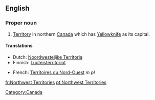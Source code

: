==English==

===Proper noun===
{{en-proper noun|sg=[[Northwest]] [[Territories]]}}

# [[territory|Territory]] in northern [[Canada]] which has [[Yellowknife]] as its capital.

====Translations====
{{trans-top|Territory in northern Canada}}
* Dutch: [[Noordwestelijke Territoria]]
* Finnish: [[Luoteisterritoriot]] {{p}}
{{trans-mid}}
* French: [[Territoires du Nord-Ouest]] ''m pl''
{{trans-bottom}}

[[Category:Canada]]

[[fr:Northwest Territories]]
[[pt:Northwest Territories]]